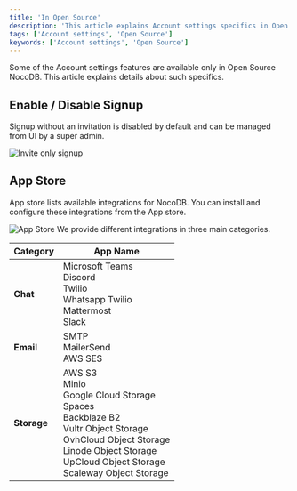 ```yaml
---
title: 'In Open Source'
description: 'This article explains Account settings specifics in Open source NocoDB.'
tags: ['Account settings', 'Open Source']
keywords: ['Account settings', 'Open Source']
---
```


Some of the Account settings features are available only in Open Source NocoDB. This article explains details about such specifics.

## Enable / Disable Signup
Signup without an invitation is disabled by default and can be managed from UI by a super admin.

![Invite only signup](/img/v2/account-settings/invite-only-sign-up.png)


## App Store

App store lists available integrations for NocoDB. You can install and configure these integrations from the App store.

![App Store](/img/v2/account-settings/app-store.png)
We provide different integrations in three main categories.

|    Category   | App Name                                                                                                                                                                                                                      |
|---------------|-------------------------------------------------------------------------------------------------------------------------------------------------------------------------------------------------------------------------------|
|     **Chat**  | Microsoft Teams <br/> Discord <br/> Twilio <br/> Whatsapp Twilio<br/> Mattermost<br/> Slack                                                                                                                                   |
|     **Email** | SMTP<br/> MailerSend<br/> AWS SES                                                                                                                                                                                             |
|   **Storage** | AWS S3 <br/> Minio <br/> Google Cloud Storage <br/> Spaces <br/> Backblaze B2 <br/> Vultr Object Storage <br/> OvhCloud Object Storage <br/> Linode Object Storage <br/> UpCloud Object Storage <br/> Scaleway Object Storage |
